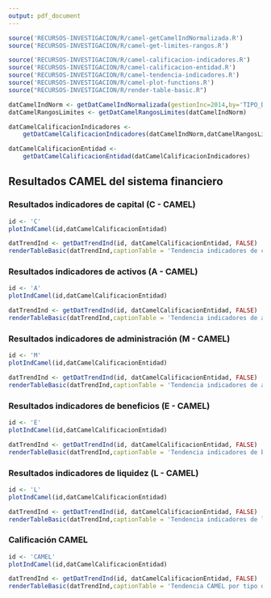 ```yaml
---
output: pdf_document
---
```


```r
source('RECURSOS-INVESTIGACION/R/camel-getCamelIndNormalizada.R')
source('RECURSOS-INVESTIGACION/R/camel-get-limites-rangos.R')

source('RECURSOS-INVESTIGACION/R/camel-calificacion-indicadores.R')
source('RECURSOS-INVESTIGACION/R/camel-calificacion-entidad.R')
source('RECURSOS-INVESTIGACION/R/camel-tendencia-indicadores.R')
source('RECURSOS-INVESTIGACION/R/camel-plot-functions.R')
source("RECURSOS-INVESTIGACION/R/render-table-basic.R")

datCamelIndNorm <- getDatCamelIndNormalizada(gestionInc=2014,by='TIPO_DE_ENTIDAD')
datCamelRangosLimites <- getDatCamelRangosLimites(datCamelIndNorm)

datCamelCalificacionIndicadores <- 
    getDatCamelCalificacionIndicadores(datCamelIndNorm,datCamelRangosLimites)

datCamelCalificacionEntidad <- 
    getDatCamelCalificacionEntidad(datCamelCalificacionIndicadores)

```

## Resultados CAMEL del sistema financiero

### Resultados indicadores de capital (C - CAMEL)

```r
id <- 'C'
plotIndCamel(id,datCamelCalificacionEntidad)
```

```r
datTrendInd <- getDatTrendInd(id, datCamelCalificacionEntidad, FALSE)
renderTableBasic(datTrendInd,captionTable = 'Tendencia indicadores de capital (CAMEL)')
```


\newpage
### Resultados indicadores de activos (A - CAMEL)

```r
id <- 'A'
plotIndCamel(id,datCamelCalificacionEntidad)
```

```r
datTrendInd <- getDatTrendInd(id, datCamelCalificacionEntidad, FALSE)
renderTableBasic(datTrendInd,captionTable = 'Tendencia indicadores de activos (CAMEL)')
```


\newpage
### Resultados indicadores de administración (M - CAMEL)

```r
id <- 'M'
plotIndCamel(id,datCamelCalificacionEntidad)
```

```r
datTrendInd <- getDatTrendInd(id, datCamelCalificacionEntidad, FALSE)
renderTableBasic(datTrendInd,captionTable = 'Tendencia indicadores de administración (CAMEL)')
```



\newpage
### Resultados indicadores de beneficios (E - CAMEL)

```r
id <- 'E'
plotIndCamel(id,datCamelCalificacionEntidad)
```

```r
datTrendInd <- getDatTrendInd(id, datCamelCalificacionEntidad, FALSE)
renderTableBasic(datTrendInd,captionTable = 'Tendencia indicadores de beneficios o rendimiento (CAMEL)')
```


\newpage
### Resultados indicadores de liquidez (L - CAMEL)

```r
id <- 'L'
plotIndCamel(id,datCamelCalificacionEntidad)
```

```r
datTrendInd <- getDatTrendInd(id, datCamelCalificacionEntidad, FALSE)
renderTableBasic(datTrendInd,captionTable = 'Tendencia indicadores de liquidez (CAMEL)')
```

\newpage
### Calificación CAMEL

```r
id <- 'CAMEL'
plotIndCamel(id,datCamelCalificacionEntidad)
```

```r
datTrendInd <- getDatTrendInd(id, datCamelCalificacionEntidad, FALSE)
renderTableBasic(datTrendInd,captionTable = 'Tendencia CAMEL por tipo de entidad')
```




